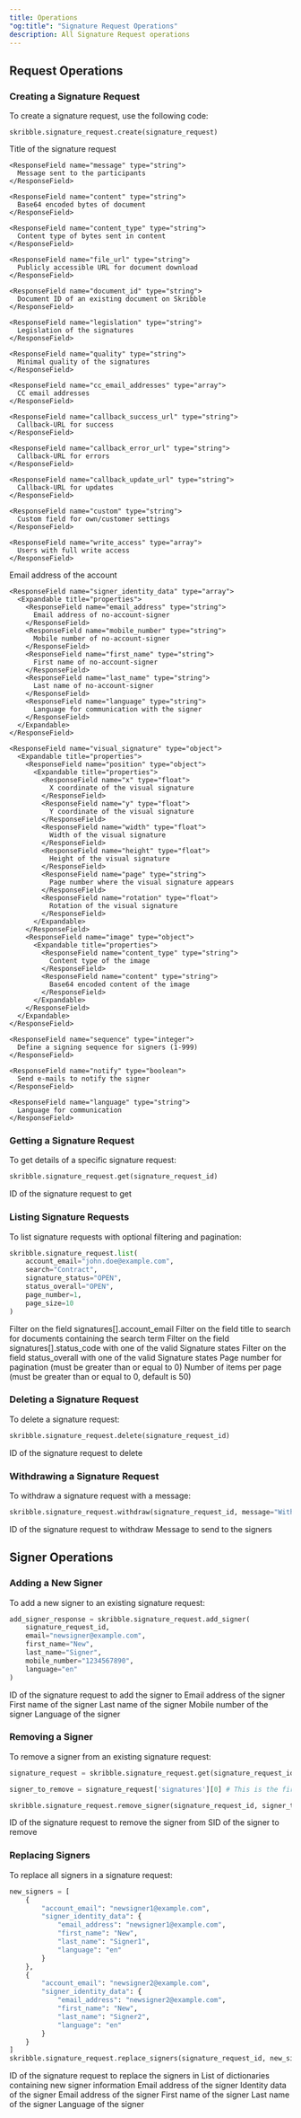 ```yaml
---
title: Operations
"og:title": "Signature Request Operations"
description: All Signature Request operations
---
```



## Request Operations

### Creating a Signature Request

To create a signature request, use the following code:

```
skribble.signature_request.create(signature_request)
```

<ResponseField name="signature_request" type="SignatureRequest Object">
  <Expandable title="properties">
    <ResponseField name="title" type="string" required>
      Title of the signature request
    </ResponseField>

    <ResponseField name="message" type="string">
      Message sent to the participants
    </ResponseField>

    <ResponseField name="content" type="string">
      Base64 encoded bytes of document
    </ResponseField>

    <ResponseField name="content_type" type="string">
      Content type of bytes sent in content
    </ResponseField>

    <ResponseField name="file_url" type="string">
      Publicly accessible URL for document download
    </ResponseField>

    <ResponseField name="document_id" type="string">
      Document ID of an existing document on Skribble
    </ResponseField>

    <ResponseField name="legislation" type="string">
      Legislation of the signatures
    </ResponseField>

    <ResponseField name="quality" type="string">
      Minimal quality of the signatures
    </ResponseField>

    <ResponseField name="cc_email_addresses" type="array">
      CC email addresses
    </ResponseField>

    <ResponseField name="callback_success_url" type="string">
      Callback-URL for success
    </ResponseField>

    <ResponseField name="callback_error_url" type="string">
      Callback-URL for errors
    </ResponseField>

    <ResponseField name="callback_update_url" type="string">
      Callback-URL for updates
    </ResponseField>

    <ResponseField name="custom" type="string">
      Custom field for own/customer settings
    </ResponseField>

    <ResponseField name="write_access" type="array">
      Users with full write access
    </ResponseField>

<ResponseField name="signatures" type="array">
  <Expandable title="properties">
    <ResponseField name="account_email" type="string">
      Email address of the account
    </ResponseField>

    <ResponseField name="signer_identity_data" type="array">
      <Expandable title="properties">
        <ResponseField name="email_address" type="string">
          Email address of no-account-signer
        </ResponseField>
        <ResponseField name="mobile_number" type="string">
          Mobile number of no-account-signer
        </ResponseField>
        <ResponseField name="first_name" type="string">
          First name of no-account-signer
        </ResponseField>
        <ResponseField name="last_name" type="string">
          Last name of no-account-signer
        </ResponseField>
        <ResponseField name="language" type="string">
          Language for communication with the signer
        </ResponseField>
      </Expandable>
    </ResponseField>

    <ResponseField name="visual_signature" type="object">
      <Expandable title="properties">
        <ResponseField name="position" type="object">
          <Expandable title="properties">
            <ResponseField name="x" type="float">
              X coordinate of the visual signature
            </ResponseField>
            <ResponseField name="y" type="float">
              Y coordinate of the visual signature
            </ResponseField>
            <ResponseField name="width" type="float">
              Width of the visual signature
            </ResponseField>
            <ResponseField name="height" type="float">
              Height of the visual signature
            </ResponseField>
            <ResponseField name="page" type="string">
              Page number where the visual signature appears
            </ResponseField>
            <ResponseField name="rotation" type="float">
              Rotation of the visual signature
            </ResponseField>
          </Expandable>
        </ResponseField>
        <ResponseField name="image" type="object">
          <Expandable title="properties">
            <ResponseField name="content_type" type="string">
              Content type of the image
            </ResponseField>
            <ResponseField name="content" type="string">
              Base64 encoded content of the image
            </ResponseField>
          </Expandable>
        </ResponseField>
      </Expandable>
    </ResponseField>

    <ResponseField name="sequence" type="integer">
      Define a signing sequence for signers (1-999)
    </ResponseField>

    <ResponseField name="notify" type="boolean">
      Send e-mails to notify the signer
    </ResponseField>

    <ResponseField name="language" type="string">
      Language for communication
    </ResponseField>
  </Expandable>
</ResponseField>
  </Expandable>
</ResponseField>


### Getting a Signature Request

To get details of a specific signature request:

```python
skribble.signature_request.get(signature_request_id)
```
<ParamField path="signature_request_id" type="string" required>
  ID of the signature request to get
</ParamField>

### Listing Signature Requests

To list signature requests with optional filtering and pagination:

```python
skribble.signature_request.list(
    account_email="john.doe@example.com",
    search="Contract",
    signature_status="OPEN",
    status_overall="OPEN",
    page_number=1,
    page_size=10
)
```

<ParamField path="account_email" type="string">
  Filter on the field signatures[].account_email
</ParamField>

<ParamField path="search" type="string">
  Filter on the field title to search for documents containing the search term
</ParamField>

<ParamField path="signature_status" type="string">
  Filter on the field signatures[].status_code with one of the valid Signature states
</ParamField>

<ParamField path="status_overall" type="string">
  Filter on the field status_overall with one of the valid Signature states
</ParamField>

<ParamField path="page_number" type="int">
  Page number for pagination (must be greater than or equal to 0)
</ParamField>

<ParamField path="page_size" type="int">
  Number of items per page (must be greater than or equal to 0, default is 50)
</ParamField>

### Deleting a Signature Request

To delete a signature request:

```python
skribble.signature_request.delete(signature_request_id)
```

<ParamField path="signature_request_id" type="string" required>
  ID of the signature request to delete
</ParamField>

### Withdrawing a Signature Request

To withdraw a signature request with a message:

```python
skribble.signature_request.withdraw(signature_request_id, message="Withdrawing for testing purposes")
```

<ParamField path="signature_request_id" type="string" required>
  ID of the signature request to withdraw
</ParamField>

<ParamField path="message" type="string">
  Message to send to the signers
</ParamField>


## Signer Operations

### Adding a New Signer

To add a new signer to an existing signature request:

```python
add_signer_response = skribble.signature_request.add_signer(
    signature_request_id,
    email="newsigner@example.com",
    first_name="New",
    last_name="Signer",
    mobile_number="1234567890",
    language="en"
)
```

<ParamField path="signature_request_id" type="string" required>
  ID of the signature request to add the signer to
</ParamField>

<ParamField path="email" type="string" required>
  Email address of the signer
</ParamField>

<ParamField path="first_name" type="string">
  First name of the signer
</ParamField>

<ParamField path="last_name" type="string">
  Last name of the signer
</ParamField>

<ParamField path="mobile_number" type="string">
  Mobile number of the signer
</ParamField>

<ParamField path="language" type="string">
  Language of the signer
</ParamField>


### Removing a Signer

To remove a signer from an existing signature request:

```python
signature_request = skribble.signature_request.get(signature_request_id)

signer_to_remove = signature_request['signatures'][0] # This is the first signer in the list

skribble.signature_request.remove_signer(signature_request_id, signer_to_remove['sid'])
```

<ParamField path="signature_request_id" type="string" required>
  ID of the signature request to remove the signer from
</ParamField>

<ParamField path="signer_id" type="string" required>
  SID of the signer to remove
</ParamField>

### Replacing Signers

To replace all signers in a signature request:

```python
new_signers = [
    {
        "account_email": "newsigner1@example.com",
        "signer_identity_data": {
            "email_address": "newsigner1@example.com",
            "first_name": "New",
            "last_name": "Signer1",
            "language": "en"
        }
    },
    {
        "account_email": "newsigner2@example.com",
        "signer_identity_data": {
            "email_address": "newsigner2@example.com",
            "first_name": "New",
            "last_name": "Signer2",
            "language": "en"
        }
    }
]
skribble.signature_request.replace_signers(signature_request_id, new_signers)
```

<ParamField path="signature_request_id" type="string" required>
  ID of the signature request to replace the signers in
</ParamField>

<ParamField path="signatures" type="array" required>
  List of dictionaries containing new signer information
  <Expandable title="signatures[]">
    <ParamField path="account_email" type="string" required>
      Email address of the signer
    </ParamField>
    <ParamField path="signer_identity_data" type="object" required>
      Identity data of the signer
      <Expandable title="signer_identity_data">
        <ParamField path="email_address" type="string" required>
          Email address of the signer
        </ParamField>
        <ParamField path="first_name" type="string" required>
          First name of the signer
        </ParamField>
        <ParamField path="last_name" type="string" required>
          Last name of the signer
        </ParamField>
        <ParamField path="language" type="string" required>
          Language of the signer
        </ParamField>
      </Expandable>
    </ParamField>
  </Expandable>
</ParamField>
